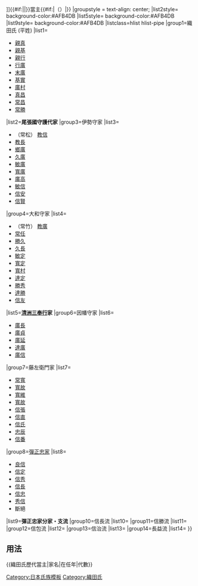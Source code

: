 {{Navbox
|state = autocollapse, collapsed
|name=織田氏歷代當主
|title=[[File:Oda emblem.svg|20px|織田木瓜紋]][[織田氏|{{#if:{{{1|}}}|{{{1|}}}|織田氏}}]]{{#if:{{{3|}}}|{{{3|}}}|}}當主{{#if:{{{2|}}}|（{{{2|}}}）|}}
|groupstyle = text-align: center;
|list2style= background-color:#AFB4DB
|list5style= background-color:#AFB4DB
|list9style= background-color:#AFB4DB
|listclass=hlist hlist-pipe
|group1=織田氏 (平姓)
|list1=
*[[平親真|親真]]
*[[織田親基|親基]]
*[[織田親行|親行]]
*[[織田行廣|行廣]]
*[[織田末廣|末廣]]
*[[織田基實|基實]]
*[[織田廣村|廣村]]
*[[織田真昌|真昌]]
*[[織田常昌|常昌]]
*[[織田常勝|常勝]]
|list2='''尾張國守護代家'''
|group3=伊勢守家
|list3=
*（常松） [[織田常松|教信]]
*[[織田教長|教長]]
*[[織田鄉廣|鄉廣]]
*[[織田久廣|久廣]]
*[[織田敏廣|敏廣]]
*[[織田寬廣|寬廣]]
*[[織田廣高|廣高]]
*[[織田敏信|敏信]]
*[[織田信安|信安]]
*[[織田信賢|信賢]]
|group4=大和守家
|list4=
*（常竹） [[織田教廣|教廣]]
*[[織田常竹|常任]]
*[[織田勝久|勝久]]
*[[織田久長|久長]]
*[[織田敏定|敏定]]
*[[織田寬定|寬定]]
*[[織田寬村|寬村]]
*[[織田達定|達定]]
*[[織田勝秀|勝秀]]
*[[織田達勝|達勝]]
*[[織田信友|信友]]
|list5='''[[清洲三奉行]]家'''
|group6=因幡守家
|list6=
*[[織田廣長|廣長]]
*[[織田廣貞|廣貞]]
*[[織田廣延|廣延]]
*[[織田達廣|達廣]]
*[[織田信友|廣信]]
|group7=藤左衛門家
|list7=
*[[織田常寬|常寬]]
*[[織田寬故|寬故]]
*[[織田寬維|寬維]]
*[[織田寬故|寬故]]
*[[織田信張|信張]]
*[[織田信直|信直]]
*[[織田信氏|信氏]]
*[[織田忠辰|忠辰]]
*[[津田信番|信番]]
|group8=[[Template:織田彈正忠家|彈正忠家]]
|list8=
*[[織田良信|良信]]
*[[織田信定|信定]]
*[[織田信秀|信秀]]
*[[織田信長|信長]]
*[[織田信忠|信忠]]
*[[織田秀信|秀信]]
*斷絕
|list9='''彈正忠家分家・支流'''
|group10=信長流
|list10={{Navbox|child
|listclass=hlist hlist-hyphen
|groupstyle=text-align: center;
|group1style= background-color:#fdfdfd; font-weight: normal; padding-left:0.5em; padding-right:0.5em; 
|group1=[[織田信長|信長]]
|list1={{Navbox|child
|listclass=hlist hlist-hyphen
|group1=信忠流
|list1={{Navbox|child
|listclass=hlist hlist-hyphen
|group1style= background-color:#fdfdfd; text-align: left; padding-left:0.5em; padding-right:0.5em; font-weight: normal;
|group1=[[織田信忠|信忠]] - [[織田秀信|秀信]] - 斷絕
|list1={{Navbox|child
|listclass=hlist hlist-hyphen
|groupstyle= background-color:#AFB4DB
|list1style= background-color:#f7f7f7;
|list2style= background-color:#fdfdfd;
|group1=西山氏
|list1=
*{{sub|傍流}}
*[[織田秀朝|秀朝]]
*…
|group2=隅田氏
|list2=
*{{sub|傍流}}
*[[織田恒直|恒直]]
*善直
*…
}}
}}
|group2=信雄流
|list2={{Navbox|child
|listclass=hlist hlist-hyphen
|group1style= background-color:#f7f7f7; text-align: left; padding-left:0.5em; padding-right:0.5em; font-weight: normal;
|group1=[[織田信雄|信雄]]
|list1={{Navbox|child
|listclass=hlist hlist-hyphen
|list1style= background-color:#f7f7f7; 
|group1=
|list1=
*[[織田秀雄|秀雄]]
*斷絕
|list2={{Navbox|child
|listclass=hlist hlist-hyphen
|groupstyle=text-align: center;
|group1=信良流
|list1=
*[[織田信良|信良]]
*[[織田信昌|信昌]]
*[[織田信久|信久]]
*[[織田信就|信就]]
*[[織田信右|信右]]
*[[織田信富|信富]]
*[[織田信邦|信邦]]
*[[織田信浮|信浮]]
*[[織田信美|信美]]
*[[織田信學|信學]]
*[[織田信敏|信敏]]
*[[織田壽重丸|壽重丸]]
*[[織田信敏|信敏]]
*[[織田信恒|信恒]]
*[[織田信正 (信良流)|信正]]
*[[織田信弘|信弘]]
|group2=高長流
|list2={{Navbox|child
|listclass=hlist hlist-hyphen
|groupstyle=text-align: center;
|list1style= background-color:#f7f7f7;
|group1style= background-color:#f7f7f7; text-align: left; padding-left:0.5em; padding-right:0.5em; font-weight: normal;
|group1=[[織田高長|高長]]
|list1={{Navbox|child
|listclass=hlist hlist-hyphen
|list1style= background-color:#f7f7f7;
|group2style= background-color:#fdfdfd; text-align: left; padding-left:0.2em; padding-right:0.5em; font-weight: normal;
|group1=
|list1=
*[[織田長賴|長賴]]
*[[織田信武|信武]]
*[[織田信休|信休]]
*[[織田信朝|信朝]]
*[[織田信舊|信舊]]
*[[織田信憑|信憑]]
*[[織田信守|信守]]
*[[織田信古|信古]]
*[[織田信貞 (丹波柏原藩主)|信貞]]
*[[織田信敬|信敬]]
*[[織田信民|信民]]
*[[織田信親|信親]]
*[[織田信大|信大]]
*[[織田信和|信和]]
*[[織田孝一|信孝]]
*…
|group2=[[織田長政 (旗本)|長政]]
|list2={{Navbox|child
|listclass=hlist hlist-hyphen
|groupstyle=text-align: center;
|group1=高家
|list1=
*[[織田信明|信明]]
*[[織田信榮|信榮]]
*[[織田信之|信之]]
*[[織田信味|信味]]
*[[織田信存|信存]]
*[[織田信愛|信愛]]
*[[織田信德|信德]]
*[[織田東禹|明]]
*…
|group2=高家分家
|list2=
*[[織田信清 (旗本)|信清]]
*[[織田信安 (旗本)|信安]]
*[[織田信序|信序]]
*[[織田信虎|信虎]]
*[[織田房之助|房之助]]
*…
}}
}}
}}
}}
}}
}}
|group3=勝長流
|list3={{Navbox|child
|listclass=hlist hlist-hyphen
|group1style=background-color:#fdfdfd; text-align: left; padding-left:0.5em; padding-right:0.5em; font-weight: normal;
|group1=[[織田勝長|勝長]]
|list1={{Navbox|child
|listclass=hlist hlist-hyphen
|group1style= background-color:#AFB4DB;
|group1=[[津田氏]]
|list1=
*[[津田勝良|勝良]]
*[[津田長政|長政]]
*[[津田喬長|喬長]]
*[[津田信要|信要]]
*[[津田信節|信節]]
*[[津田傳八郎|傳八郎]]
*[[津田主税|主税]]
*[[津田信勝|信勝]]
*[[津田則長|則長]]
*…
}}
}}
|group4=信高流
|list4=
*[[織田信高|信高]]
*[[織田高重|高重]]
*[[織田一之|一之]]
*[[織田信門|信門]]
*[[織田信倉|信倉]]
*[[織田信直 (旗本)|信直]]
*[[織田長孺|長孺]]
*[[織田長裕|長裕]]
*[[織田信真|信真]]
*…
|group5=信貞流
|list5={{Navbox|child
|listclass=hlist hlist-hyphen
|groupstyle=text-align: center;
|group1style= background-color:#fdfdfd; text-align: left; padding-left:0.2em; padding-right:0.5em; font-weight: normal;
|group1=[[織田信貞|信貞]]-[[織田貞置|貞置]]
|list1={{Navbox|child
|listclass=hlist hlist-hyphen
|groupstyle=text-align: center;
|group1=高家
|list1=
*[[織田長迢|長迢]]
*[[織田長能|長能]]
*[[織田長説|長説]]
*[[織田信錦|信錦]]
*[[織田信由|信由]]
*[[織田信順|信順]]
*[[織田信恭|信恭]]
*[[織田信任|信任]]
*[[織田榮太郎|榮太郎]]
*…
|group2=貞則流
|list2=
*[[織田貞則|貞則]]
*[[織田信種|信種]]
*[[織田信豐|信豐]]
*[[織田信尚|信尚]]
*[[織田信義 (貞則流)|信義]]
*[[織田信往|信往]]
*…
|group3=貞輝流
|list3=
*[[織田貞輝|貞輝]]
*[[織田長喬|長喬]]
*[[織田信尹|信尹]]
*[[織田信之 (貞輝流)|信之]]
*[[織田信昌 (旗本)|信昌]]
*[[織田權十郎|權十郎]]
*[[織田泉之|泉之]]
*…
}}
}}
}}
}}
|group11=信勝流
|list11={{Navbox|child
|listclass=hlist hlist-hyphen
|groupstyle=text-align: center;
|group1style= background-color:#f7f7f7; text-align: left; padding-left:0.5em; padding-right:0.5em; font-weight: normal;
|group1=[[織田信行|信勝]] - [[津田信澄|信澄]]
|list1={{Navbox|child
|listclass=hlist hlist-hyphen
|groupstyle=text-align: center;
|group1=昌澄流
|list1={{Navbox|child
|listclass=hlist hlist-hyphen
|groupstyle=text-align: center;
|group1style= background-color:#f7f7f7; text-align: left; padding-left:0.5em; padding-right:0.5em; font-weight: normal;
|group1=[[織田昌澄|昌澄]] - [[織田信高 (旗本)|信高]]
|list1={{Navbox|child
|listclass=hlist hlist-hyphen
|groupstyle=text-align: center;
|list1style= background-color:#f7f7f7;
|list2style= background-color:#fdfdfd;
|list1=
*[[織田信成 (旗本)|信成]]
*[[織田信茂|信茂]]
*[[織田宣居|宣居]]
*[[織田信尹 (昌澄流)|信尹]]
*[[織田信方 (昌澄流)|信方]]
*[[織田信節|信節]]
*[[織田信由 (昌澄流)|信由]]
*[[織田信一 (昌澄流)|信一]]
*…
|group2=
|list2=
*[[織田信英|信英]]
*[[織田信榮|信榮]]
*[[織田信溫|信溫]]
*[[織田長義 (旗本)|長義]]
*[[織田信活|信活]]
*…
}}
}}
}}
}}
|group12=信包流
|list12={{Navbox|child
|listclass=hlist hlist-hyphen
|groupstyle=text-align: center;
|group1style= background-color:#fdfdfd; text-align: left; padding-left:0.5em; padding-right:0.5em; font-weight: normal;
|group1=[[織田信包|信包]]
|list1={{Navbox|child
|listclass=hlist hlist-hyphen
|list1style= background-color:#f7f7f7;
|list2style= background-color:#fdfdfd;
|list3style= background-color:#f7f7f7;
|groupstyle=text-align: center;
|group1=
|list1=
*[[織田信重|信重]]
*[[織田直政|直政]]
*斷絕
|group2=
|list2=
*[[織田信則|信則]]
*[[織田信勝|信勝]]
*斷絕
|group3=信當流
|list3=
*[[織田信當|信當]]
*[[織田信相|信相]]
*[[織田信政|信政]]
*[[織田信義|信義]]
*[[織田信彭|信彭]]
*[[織田信與|信與]]
*[[織田信周|信周]]
*[[織田信裕|信裕]]
*…
}}
}}
|group13=信治流
|list13={{Navbox|child
|listclass=hlist hlist-hyphen
|group1style=background-color:#f7f7f7; text-align: left; padding-left:0.5em; padding-right:0.5em; font-weight: normal;
|group1=[[織田信治|信治]]
|list1={{Navbox|child
|listclass=hlist hlist-hyphen
|group1style= background-color:#AFB4DB;
|group1=[[柘植氏 (織田支流)|柘植氏]]
|list1=
*[[柘植正俊|正俊]]
*[[柘植正時|正時]]
*[[柘植正時|正直]]
*[[柘植兄正|兄正]]
*[[柘植影正|影正]]
*[[柘植晃正|晃正]]
*[[柘植正寔|正寔]]
*[[柘植正陽|正陽]]
*…
}}
}}
|group14=長益流
|list14={{Navbox|child
|listclass=hlist hlist-hyphen
|groupstyle=text-align: center;
|group1style=background-color:#fdfdfd; text-align: left; padding-left:0.5em; padding-right:0.5em; font-weight: normal;
|group1=[[織田長益|長益]]
|list1={{Navbox|child
|listclass=hlist hlist-hyphen
|list1style= background-color:#f7f7f7; 
|list2style= background-color:#fdfdfd; 
|list3style= background-color:#f7f7f7; 
|list4style= background-color:#fdfdfd; 
|group1=長孝流
|list1=
*[[織田長孝|長孝]]
*[[織田長則|長則]]
*斷絕
|group2=
|list2=
*[[織田賴長|賴長]]
*[[織田長好|長好]]
*斷絕
|group3=長政流
|list3=
*[[織田長政 (大名)|長政]]
*[[織田長定|長定]]
*[[織田長明|長明]]
*[[織田長清|長清]]
*[[織田長弘|長弘]]
*[[織田長亮|長亮]]
*[[織田輔宜|輔宜]]
*[[織田長教|長教]]
*[[織田長宇|長宇]]
*[[織田長恭|長恭]]
*[[織田長易|長易]]
*[[織田長猷|長猷]]
*[[織田長純|長純]]
*[[織田長義|長義]]
*[[織田長繁|長繁]]
*[[織田宗裕|宗裕]]
*…
|group4=尚長流
|list4=
*[[織田尚長|尚長]]
*[[織田長種|長種]]
*[[織田秀一|秀一]]
*[[織田秀親|秀親]]
*[[織田成純|成純]]
*[[織田秀行|秀行]]
*[[織田信方|信方]]
*[[織田秀賢|秀賢]]
*[[織田長恒|長恒]]
*[[織田秀綿|秀綿]]
*[[織田信陽|信陽]]
*[[織田信成 (大名)|信成]]
*[[織田信及|信及]]
*[[織田秀實|秀實]]
*[[織田信一|信一]]
*[[織田長利 (子爵)|長利]]
*[[織田長功|長功]]
*…
}}
}}
}}<noinclude>

== 用法 ==
<nowiki>{{織田氏歷代當主|家名|在任年|代數}}</nowiki>
[[Category:日本氏族模板]]
[[Category:織田氏]]
</noinclude>
